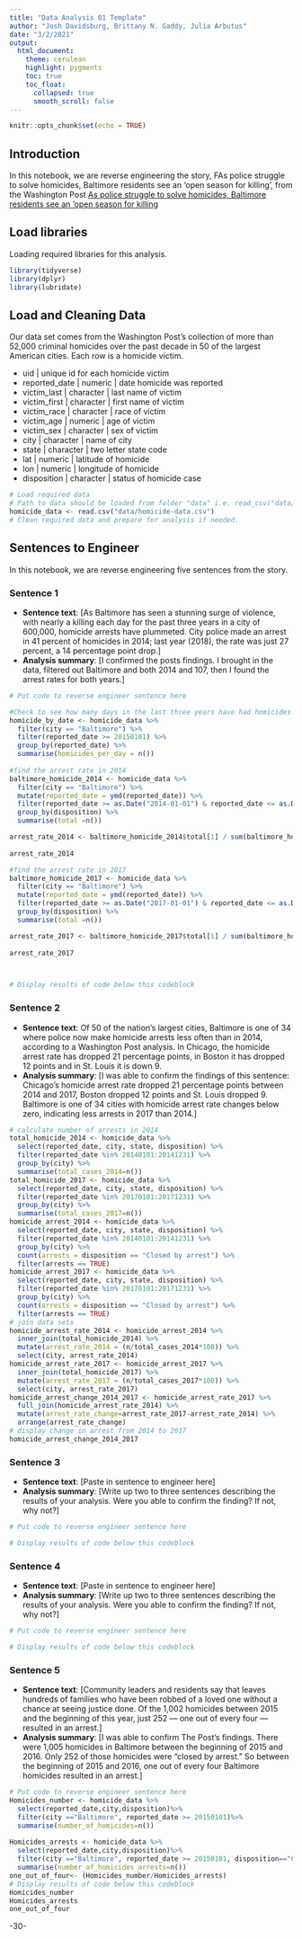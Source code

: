 ```yaml
---
title: "Data Analysis 01 Template"
author: "Josh Davidsburg, Brittany N. Gaddy, Julia Arbutus"
date: "3/2/2021"
output:
  html_document:
    theme: cerulean
    highlight: pygments
    toc: true
    toc_float:
      collapsed: true
      smooth_scroll: false
---
```


```r
knitr::opts_chunk$set(echo = TRUE)
```

## Introduction 

In this notebook, we are reverse engineering the story, FAs police struggle to solve homicides, Baltimore residents see an ‘open season for killing’, from the Washington Post [As police struggle to solve homicides, Baltimore residents see an ‘open season for killing](https://www.washingtonpost.com/investigations/as-police-struggle-to-solve-homicides-baltimore-residents-see-an-open-season-for-killing/2018/12/26/7ee561e4-fb24-11e8-8c9a-860ce2a8148f_story.html)

## Load libraries

Loading required libraries for this analysis.

```r

library(tidyverse)
library(dplyr)
library(lubridate)
```

## Load and Cleaning Data

Our data set comes from the Washington Post's collection of more than 52,000 criminal homicides over the past decade in 50 of the largest American cities. 
Each row is a homicide victim. 

* uid | unique id for each homicide victim
* reported_date | numeric | date homicide was reported
* victim_last | character | last name of victim
* victim_first | character | first name of victim
* victim_race | character | race of victim
* victim_age | numeric | age of victim
* victim_sex | character | sex of victim
* city | character | name of city
* state | character | two letter state code 
* lat | numeric | latitude of homicide
* lon | numeric | longitude of homicide
* disposition | character | status of homicide case

```r
# Load required data
# Path to data should be loaded from folder "data" i.e. read_csv("data/name_of_data.csv")
homicide_data <- read.csv("data/homicide-data.csv")
# Clean required data and prepare for analysis if needed. 


```

## Sentences to Engineer
In this notebook, we are reverse engineering five sentences from the story.

### Sentence 1

* **Sentence text**: [As Baltimore has seen a stunning surge of violence, with nearly a killing each day for the past three years in a city of 600,000, homicide arrests have plummeted. City police made an arrest in 41 percent of homicides in 2014; last year (2018), the rate was just 27 percent, a 14 percentage point drop.]
* **Analysis summary**: [I confirmed the posts findings. I brought in the data, filtered out Baltimore and both 2014 and 107, then I found the arrest rates for both years.]

```r
# Put code to reverse engineer sentence here

#Check to see how many days in the last three years have had homicides.
homicide_by_date <- homicide_data %>%
  filter(city == "Baltimore") %>%
  filter(reported_date >= 20150101) %>%
  group_by(reported_date) %>%
  summarise(homicides_per_day = n())
  
#find the arrest rate in 2014  
baltimore_homicide_2014 <- homicide_data %>%
  filter(city == "Baltimore") %>% 
  mutate(reported_date = ymd(reported_date)) %>%
  filter(reported_date >= as.Date("2014-01-01") & reported_date <= as.Date("2014-12-31"))%>%
  group_by(disposition) %>%
  summarise(total =n())

arrest_rate_2014 <- baltimore_homicide_2014$total[1] / sum(baltimore_homicide_2014$total)*100
  
arrest_rate_2014

#find the arrest rate in 2017  
baltimore_homicide_2017 <- homicide_data %>%
  filter(city == "Baltimore") %>% 
  mutate(reported_date = ymd(reported_date)) %>%
  filter(reported_date >= as.Date("2017-01-01") & reported_date <= as.Date("2017-12-31"))%>%
  group_by(disposition) %>%
  summarise(total =n())

arrest_rate_2017 <- baltimore_homicide_2017$total[1] / sum(baltimore_homicide_2017$total)*100
  
arrest_rate_2017



# Display results of code below this codeblock

```


### Sentence 2
* **Sentence text**: Of 50 of the nation’s largest cities, Baltimore is one of 34 where police now make homicide arrests less often than in 2014, according to a Washington Post analysis. In Chicago, the homicide arrest rate has dropped 21 percentage points, in Boston it has dropped 12 points and in St. Louis it is down 9.
* **Analysis summary**: [I was able to confirm the findings of this sentence: Chicago's homicide arrest rate dropped 21 percentage points between 2014 and 2017, Boston dropped 12 points and St. Louis dropped 9. Baltimore is one of 34 cities with homicide arrest rate changes below zero, indicating less arrests in 2017 than 2014.]


```r

# calculate number of arrests in 2014
total_homicide_2014 <- homicide_data %>%
  select(reported_date, city, state, disposition) %>%
  filter(reported_date %in% 20140101:20141231) %>%
  group_by(city) %>%
  summarise(total_cases_2014=n())
total_homicide_2017 <- homicide_data %>%
  select(reported_date, city, state, disposition) %>%
  filter(reported_date %in% 20170101:20171231) %>%
  group_by(city) %>%
  summarise(total_cases_2017=n())
homicide_arrest_2014 <- homicide_data %>%
  select(reported_date, city, state, disposition) %>%
  filter(reported_date %in% 20140101:20141231) %>%
  group_by(city) %>%
  count(arrests = disposition == "Closed by arrest") %>%
  filter(arrests == TRUE)
homicide_arrest_2017 <- homicide_data %>%
  select(reported_date, city, state, disposition) %>%
  filter(reported_date %in% 20170101:20171231) %>%
  group_by(city) %>%
  count(arrests = disposition == "Closed by arrest") %>%
  filter(arrests == TRUE)
# join data sets
homicide_arrest_rate_2014 <- homicide_arrest_2014 %>%
  inner_join(total_homicide_2014) %>%
  mutate(arrest_rate_2014 = (n/total_cases_2014*100)) %>%
  select(city, arrest_rate_2014)
homicide_arrest_rate_2017 <- homicide_arrest_2017 %>%
  inner_join(total_homicide_2017) %>%
  mutate(arrest_rate_2017 = (n/total_cases_2017*100)) %>%
  select(city, arrest_rate_2017)
homicide_arrest_change_2014_2017 <- homicide_arrest_rate_2017 %>%
  full_join(homicide_arrest_rate_2014) %>%
  mutate(arrest_rate_change=arrest_rate_2017-arrest_rate_2014) %>%
  arrange(arrest_rate_change)
# display change in arrest from 2014 to 2017
homicide_arrest_change_2014_2017

```

### Sentence 3

* **Sentence text**: [Paste in sentence to engineer here]
* **Analysis summary**: [Write up two to three sentences describing the results of your analysis.  Were you able to confirm the finding? If not, why not?]

```r
# Put code to reverse engineer sentence here

# Display results of code below this codeblock

```

### Sentence 4

* **Sentence text**: [Paste in sentence to engineer here]
* **Analysis summary**: [Write up two to three sentences describing the results of your analysis.  Were you able to confirm the finding? If not, why not?]

```r
# Put code to reverse engineer sentence here

# Display results of code below this codeblock

```

### Sentence 5
* **Sentence text**: [Community leaders and residents say that leaves hundreds of families who have been robbed of a loved one without a chance at seeing justice done. Of the 1,002 homicides between 2015 and the beginning of this year, just 252 — one out of every four — resulted in an arrest.]
* **Analysis summary**: [I was able to confirm The Post's findings. There were 1,005 homicides in Baltimore between the beginning of 2015 and 2016. Only 252 of those homicides were "closed by arrest." So between the beginning of 2015 and 2016, one out of every four Baltimore homicides resulted in an arrest.]


```r


# Put code to reverse engineer sentence here
Homicides_number <- homicide_data %>%
  select(reported_date,city,disposition)%>%
  filter(city =="Baltimore", reported_date >= 20150101)%>%
  summarise(number_of_homicides=n())
  
Homicides_arrests <- homicide_data %>%
  select(reported_date,city,disposition)%>%
  filter(city =="Baltimore", reported_date >= 20150101, disposition=="Closed by arrest")%>%
  summarise(number_of_homicides_arrests=n())
one_out_of_four<- (Homicides_number/Homicides_arrests)
# Display results of code below this codeblock
Homicides_number
Homicides_arrests
one_out_of_four
```

-30-